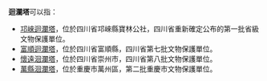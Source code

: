 '''迴瀾塔'''可以指：
* [[邛崍迴瀾塔|邛崍迴瀾塔]]，位於四川省邛崍縣寶林公社，四川省重新確定公布的第一批省級文物保護單位。
* [[富順迴瀾塔|富順迴瀾塔]]，位於四川省富順縣，四川省第七批文物保護單位。
* [[懷遠洄瀾塔|懷遠洄瀾塔]]，位於四川省崇州市，四川省第八批文物保護單位。
* [[萬縣洄瀾塔|萬縣洄瀾塔]]，位於重慶市萬州區，第二批重慶市文物保護單位。
{{Disambig|消歧義索引|Cat=三字建築物消歧義}}
